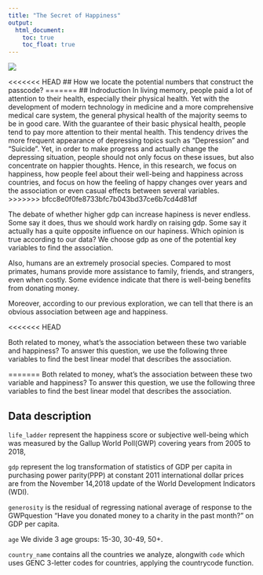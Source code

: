 ```yaml
---
title: "The Secret of Happiness"
output: 
  html_document:
    toc: true
    toc_float: true
---
```



![](image/pikachu.png)

<<<<<<< HEAD
## How we locate the potential numbers that construct the passcode? 
=======
## Indroduction
In living memory, people paid a lot of attention to their health, especially their physical health. Yet with the development of modern technology in medicine and a more comprehensive medical care system, the general physical health of the majority seems to be in good care. With the guarantee of their basic physical health, people tend to pay more attention to their mental health. This tendency drives the more frequent appearance of depressing topics such as “Depression” and “Suicide”. Yet, in order to make progress and actually change the depressing situation, people should not only focus on these issues, but also concentrate on happier thoughts. Hence, in this research, we focus on happiness, how people feel about their well-being and happiness across countries, and focus on how the feeling of happy changes over years and the association or even casual effects between several variables.  
>>>>>>> bfcc8e0f0fe8733bfc7b043bd37ce6b7cd4d81df

The debate of whether higher gdp can increase hapiness is never endless. Some say it does, thus we should work hardly on raising gdp. Some say it actually has a quite opposite influence on our hapiness. Which opinion is true according to our data? We choose gdp as one of the potential key variables to find the association. 

Also, humans are an extremely prosocial species. Compared to most primates, humans provide more assistance to family, friends, and strangers, even when costly. Some evidence indicate that there is well-being benefits from donating money.

Moreover, according to our previous exploration, we can tell that there is an obvious association between age and happiness. 

<<<<<<< HEAD


Both related to money, what's the association between these two variable and happiness? To answer this question, we use the following three variables to find the best linear model that describes the association. 

=======
Both related to money, what's the association between these two variable and happiness? To answer this question, we use the following three variables to find the best linear model that describes the association. 

## Data description


`life_ladder` represent the happiness score or subjective well-being which was measured by the Gallup World Poll(GWP) covering years from 2005 to 2018,

`gdp` represent the log transformation of statistics of GDP per capita in purchasing power parity(PPP) at constant 2011 international dollar prices are from the November 14,2018 update of the World Development Indicators (WDI).

`generosity` is the residual of regressing national average of response to the GWPquestion “Have you donated money to a charity in the past month?” on GDP per capita.

`age` We divide 3 age groups: 15-30, 30-49, 50+.

`country_name` contains all the countries we analyze, alongwith `code` which uses GENC 3-letter codes for countries, applying the countrycode function.


